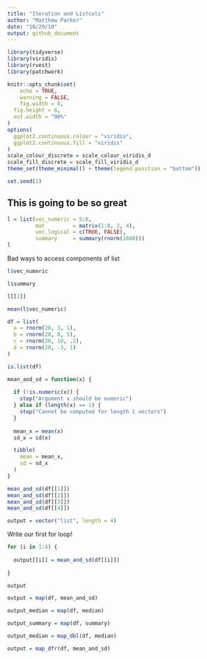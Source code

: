```yaml
---
title: "Iteration and Listcols"
author: "Matthew Parker"
date: "10/29/19"
output: github_document
---
```



```r
library(tidyverse)
library(viridis)
library(rvest)
library(patchwork)

knitr::opts_chunk$set(
	echo = TRUE,
	warning = FALSE,
	fig.width = 8, 
  fig.height = 6,
  out.width = "90%"
)
options(
  ggplot2.continuous.colour = "viridis",
  ggplot2.continuous.fill = "viridis"
)
scale_colour_discrete = scale_colour_viridis_d
scale_fill_discrete = scale_fill_viridis_d
theme_set(theme_minimal() + theme(legend.position = "bottom"))

set.seed(1)
```


## This is going to be so great

```r
l = list(vec_numeric = 5:8,
         mat         = matrix(1:8, 2, 4),
         vec_logical = c(TRUE, FALSE),
         summary     = summary(rnorm(1000)))
l
```

Bad ways to access components of list
```r
l$vec_numeric

l$summary

l[[2]]

mean(l$vec_numeric)
```


```r
df = list(
  a = rnorm(20, 3, 1),
  b = rnorm(20, 0, 5),
  c = rnorm(20, 10, .2),
  d = rnorm(20, -3, 1)
)

is.list(df)
```


```r
mean_and_sd = function(x) {
  
  if (!is.numeric(x)) {
    stop("Argument x should be numeric")
  } else if (length(x) == 1) {
    stop("Cannot be computed for length 1 vectors")
  }
  
  mean_x = mean(x)
  sd_x = sd(x)

  tibble(
    mean = mean_x, 
    sd = sd_x
  )
}
```


```r
mean_and_sd(df[[1]])
mean_and_sd(df[[2]])
mean_and_sd(df[[3]])
mean_and_sd(df[[4]])
```


```r
output = vector("list", length = 4)
```

Write our first for loop!

```r

for (i in 1:4) {
  
  output[[i]] = mean_and_sd(df[[i]])
  
}

output

output = map(df, mean_and_sd)

output_median = map(df, median)

output_summary = map(df, summary)

output_median = map_dbl(df, median)

output = map_dfr(df, mean_and_sd)

```









